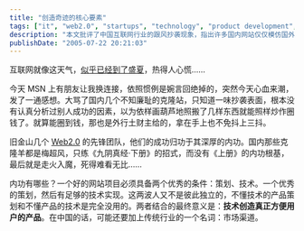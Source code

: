```yaml
---
title: "创造奇迹的核心要素"
tags: ["it", "web2.0", "startups", "technology", "product development", "innovation"]
description: "本文批评了中国互联网行业的跟风抄袭现象，指出许多国内网站仅仅模仿国外Web2.0产品的表面形式，而未深入理解其成功的核心要素。作者将旧金山Web2.0先锋团队的成功归因于他们深厚的内功，而将国内克隆者比作“只练《九阴真经·下册》的招式，而没有《上册》的内功根基“的梅超风。文章强调，一个成功的网站项目必须同时具备优秀的产品策划和技术实现能力，且这两者必须紧密结合，最终目的是“技术创造真正方便用户的产品“。对于中国市场，作者认为还需要额外考虑市场渠道因素。"
publishDate: "2005-07-22 20:21:03"
---
```


互联网就像这天气，[似乎已经到了盛夏](http://www.xdanger.com/2005/07/13/000003.html)，热得人心慌……

今天 MSN 上有朋友让我换连接，依照惯例是婉言回绝掉的，突然今天心血来潮，发了一通感想。大骂了国内几个不知廉耻的克隆站，只知道一味抄袭表面，根本没有认真分析过别人成功的因素，以为依样画葫芦地照搬了几样东西就能照样炒作圈钱了。就算能圈到钱，那也是外行土财主给的，拿在手上也不免抖上三抖。

旧金山几个 [Web2.0](http://www.xdanger.com/tags/web20/) 的先锋团队，他们的成功归功于其深厚的内功。国内那些克隆羊都是梅超风，只练《九阴真经·下册》的招式，而没有《上册》的内功根基，最后就是走火入魔，死得难看无比……

内功有哪些？一个好的网站项目必须具备两个优秀的条件：策划、技术。一个优秀的策划，然后有足够的技术实现。这两波人又不是彼此独立的，不懂技术的产品策划和不懂产品的技术是完全没用的。两者结合的最终意义是：**技术创造真正方便用户的产品**。在中国的话，可能还要加上传统行业的一个名词：市场渠道。
